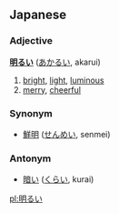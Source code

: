 ==Japanese==
===Adjective===
'''[[明]]るい''' ([[あかるい]], akarui)

# [[bright]], [[light]], [[luminous]]
# [[merry]], [[cheerful]]

===Synonym===
* [[鮮明]] ([[せんめい]], senmei)

===Antonym===
*[[暗い]] ([[くらい]], kurai)

[[pl:明るい]]